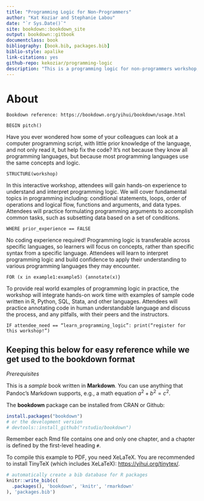 ```yaml
--- 
title: "Programming Logic for Non-Programmers"
author: "Kat Koziar and Stephanie Labou"
date: "`r Sys.Date()`"
site: bookdown::bookdown_site
output: bookdown::gitbook
documentclass: book
bibliography: [book.bib, packages.bib]
biblio-style: apalike
link-citations: yes
github-repo: kekoziar/programming-logic
description: "This is a programming logic for non-programmers workshop, with a target audience of data librarians and related data professionals."
---
```


# About

```
Bookdown reference: https://bookdown.org/yihui/bookdown/usage.html
```

`BEGIN pitch()`

Have you ever wondered how some of your colleagues can look at a computer programming script, with little prior knowledge of the language, and not only read it, but help fix the code? It’s not because they know all programming languages, but because most programming languages use the same concepts and logic.

`STRUCTURE(workshop)`

In this interactive workshop, attendees will gain hands-on experience to understand and interpret programming logic. We will cover fundamental topics in programming including: conditional statements, loops, order of operations and logical flow, functions and arguments, and data types. Attendees will practice formulating programming arguments to accomplish common tasks, such as subsetting data based on a set of conditions. 

`WHERE prior_experience == FALSE`

No coding experience required! Programming logic is transferable across specific languages, so learners will focus on concepts, rather than specific syntax from a specific language. Attendees will learn to interpret programming logic and build confidence to apply their understanding to various programming languages they may encounter. 

`FOR (x in example1:example5) {annotate(x)}`

To provide real world examples of programming logic in practice, the workshop will integrate hands-on work time with examples of sample code written in R, Python, SQL, Stata, and other languages. Attendees will practice annotating code in human understandable language and discuss the process, and any pitfalls, with their peers and the instructors. 

`IF attendee_need == “learn_programming_logic”: print(“register for this workshop!”)`

## Keeping this below for easy reference while we get used to the bookdown format

_Prerequisites_

This is a _sample_ book written in **Markdown**. You can use anything that Pandoc's Markdown supports, e.g., a math equation $a^2 + b^2 = c^2$.

The **bookdown** package can be installed from CRAN or Github:

```r
install.packages("bookdown")
# or the development version
# devtools::install_github("rstudio/bookdown")
```

Remember each Rmd file contains one and only one chapter, and a chapter is defined by the first-level heading `#`.

To compile this example to PDF, you need XeLaTeX. You are recommended to install TinyTeX (which includes XeLaTeX): <https://yihui.org/tinytex/>.

```r
# automatically create a bib database for R packages
knitr::write_bib(c(
  .packages(), 'bookdown', 'knitr', 'rmarkdown'
), 'packages.bib')
```
